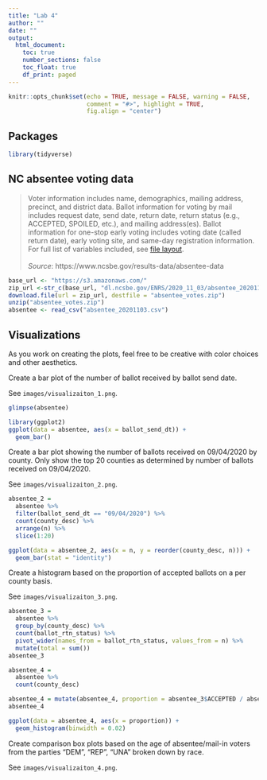 ```yaml
---
title: "Lab 4"
author: ""
date: ""
output: 
  html_document:
    toc: true
    number_sections: false
    toc_float: true
    df_print: paged
---
```


```r
knitr::opts_chunk$set(echo = TRUE, message = FALSE, warning = FALSE,
                      comment = "#>", highlight = TRUE,
                      fig.align = "center")
```

## Packages

```r
library(tidyverse)
```

## NC absentee voting data

>Voter information includes name, demographics, mailing address, precinct, and 
district data. Ballot information for voting by mail includes request date, 
send date, return date, return status (e.g., ACCEPTED, SPOILED, etc.), and 
mailing address(es). Ballot information for one-stop early voting includes 
voting date (called return date), early voting site, and same-day registration 
information. For full list of variables included, see 
[file layout](https://s3.amazonaws.com/dl.ncsbe.gov/ENRS/layout_absentee.txt).
<br/><br/>
*Source*: https://www.ncsbe.gov/results-data/absentee-data

```r
base_url <- "https://s3.amazonaws.com/"
zip_url <-str_c(base_url, "dl.ncsbe.gov/ENRS/2020_11_03/absentee_20201103.zip")
download.file(url = zip_url, destfile = "absentee_votes.zip")
unzip("absentee_votes.zip")
absentee <- read_csv("absentee_20201103.csv")
```

## Visualizations

As you work on creating the plots, feel free to be creative with color choices
and other aesthetics.

Create a bar plot of the number of ballot received by ballot send date.

See `images/visualizaiton_1.png`.

```r
glimpse(absentee)
```


```r
library(ggplot2)
ggplot(data = absentee, aes(x = ballot_send_dt)) + 
  geom_bar()
```

Create a bar plot showing the number of ballots received on 09/04/2020 by 
county. Only show the top 20 counties as determined by number of
ballots received on 09/04/2020.

See `images/visualizaiton_2.png`.

```r
absentee_2 = 
  absentee %>% 
  filter(ballot_send_dt == "09/04/2020") %>% 
  count(county_desc) %>% 
  arrange(n) %>% 
  slice(1:20)

ggplot(data = absentee_2, aes(x = n, y = reorder(county_desc, n))) + 
  geom_bar(stat = "identity")
```

Create a histogram based on the proportion of accepted ballots on a per
county basis.

See `images/visualizaiton_3.png`.

```r
absentee_3 = 
  absentee %>% 
  group_by(county_desc) %>% 
  count(ballot_rtn_status) %>% 
  pivot_wider(names_from = ballot_rtn_status, values_from = n) %>% 
  mutate(total = sum())
absentee_3
```

```r
absentee_4 = 
  absentee %>% 
  count(county_desc)

absentee_4 = mutate(absentee_4, proportion = absentee_3$ACCEPTED / absentee_4$n)
absentee_4
```

```r
ggplot(data = absentee_4, aes(x = proportion)) + 
  geom_histogram(binwidth = 0.02)
```


Create comparison box plots based on the age of absentee/mail-in voters
from the parties "DEM", "REP", "UNA" broken down by race.

See `images/visualizaiton_4.png`.

```r

```


